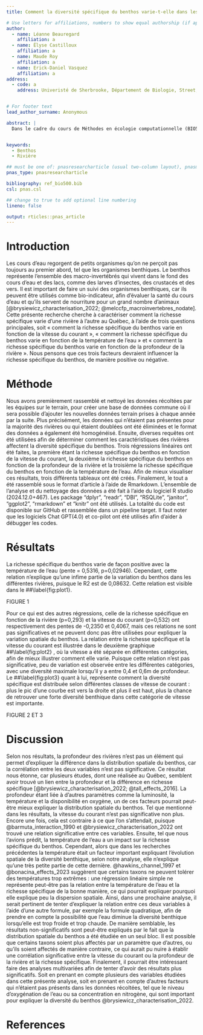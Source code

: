 ```yaml
---
title: Comment la diversité spécifique du benthos varie-t-elle dans les rivières du Québec?

# Use letters for affiliations, numbers to show equal authorship (if applicable) and to indicate the corresponding author
author:
  - name: Léanne Beauregard
    affiliation: a
  - name: Élyse Castilloux
    affiliation: a
  - name: Maude Roy
    affiliation: a
  - name: Erick-Daniel Vasquez
    affiliation: a
address:
  - code: a
    address: Univeristé de Sherbrooke, Département de Biologie, Street, City, State, Zip


# For footer text
lead_author_surname: Anonymous

abstract: |
  Dans le cadre du cours de Méthodes en écologie computationnelle (BIO500) nous avons analysé les données de 43 rivières, récoltées entre 2016 et 2021, sur la biodiversité benthique sur les rivières du Québec. Plus précisément, nous avons cherché à comprendre comment la diversité spécifique du benthos varie en fonction de la vitesse du courant, de la profondeur de la rivière et de la température de l’eau. Contrairement à ce que nous pensions, les résultats démontrent que seule la température de l’eau affecte significativement la richesse spécifique du benthos, mais que ce facteur n’explique qu’une infime partie de sa variance spatiale.


keywords:
  - Benthos
  - Rivière

## must be one of: pnasresearcharticle (usual two-column layout), pnasmathematics (one column layout), or pnasinvited (invited submissions only)
pnas_type: pnasresearcharticle

bibliography: ref_bio500.bib
csl: pnas.csl

## change to true to add optional line numbering
lineno: false

output: rticles::pnas_article
---
```


Introduction 
========================================

Les cours d’eau regorgent de petits organismes qu’on ne perçoit pas toujours au premier abord, tel que les organismes benthiques. Le benthos représente l’ensemble des macro-invertébrés qui vivent dans le fond des cours d’eau et des lacs, comme des larves d’insectes, des crustacés et des vers. Il est important de faire un suivi des organismes benthiques, car ils peuvent être utilisés comme bio-indicateur, afin d’évaluer la santé du cours d’eau et qu’ils servent de nourriture pour un grand nombre d’animaux [@brysiewicz_characterisation_2022; @melccfp_macroinvertebres_nodate]. Cette présente recherche cherche à caractériser comment la richesse spécifique varie d’une rivière à l’autre au Québec, à l’aide de trois questions principales, soit « comment la richesse spécifique du benthos varie en fonction de la vitesse du courant », « comment la richesse spécifique du benthos varie en fonction de la température de l’eau » et « comment la richesse spécifique du benthos varie en fonction de la profondeur de la rivière ». Nous pensons que ces trois facteurs devraient influencer la richesse spécifique du benthos, de manière positive ou négative.

Méthode 
========================================
Nous avons premièrement rassemblé et nettoyé les données récoltées par les équipes sur le terrain, pour créer une base de données commune où il sera possible d'ajouter les nouvelles données terrain prises à chaque année par la suite. Plus précisément, les données qui n’étaient pas présentes pour la majorité des rivières ou qui étaient doublées ont été éliminées et le format des données a également été homogénéisé. Ensuite, diverses requêtes ont été utilisées afin de déterminer comment les caractéristiques des rivières affectent la diversité spécifique du benthos. Trois régressions linéaires ont été faites, la première étant la richesse spécifique du benthos en fonction de la vitesse du courant, la deuxième la richesse spécifique du benthos en fonction de la profondeur de la rivière et la troisième la richesse spécifique du benthos en fonction de la température de l’eau. Afin de mieux visualiser ces résultats, trois différents tableaux ont été créés. Finalement, le tout a été rassemblé sous le format d’article à l’aide de Rmarkdown. L’ensemble de l’analyse et du nettoyage des données a été fait à l’aide du logiciel R studio (2024.12.0+467). Les package "dplyr", "readr", "DBI", "RSQLite", "janitor", "ggplot2", "rmarkdown" et "knitr" ont été utilisés. La totalité du code est disponible sur GitHub et rassemblée dans un pipeline target. Il faut noter que les logiciels Chat GPT(4.0) et co-pilot ont été utilisés afin d’aider à débugger les codes.

Résultats 
========================================
La richesse spécifique du benthos varie de façon positive avec la température de l’eau (pente = 0,5316, p=0,02946). Cependant, cette relation n’explique qu’une infime partie de la variation du benthos dans les différentes rivières, puisque le R2 est de 0,08632. Cette relation est visible dans le ##\\label{fig:plot1}.

FIGURE 1

Pour ce qui est des autres régressions, celle de la richesse spécifique en fonction de la rivière (p=0,293) et la vitesse du courant (p=0,532) ont respectivement des pentes de -0,2350 et 0,4067, mais ces relations ne sont pas significatives et ne peuvent donc pas être utilisées pour expliquer la variation spatiale du benthos. La relation entre la richesse spécifique et la vitesse du courant est illustrée dans le deuxième graphique ##\\label{fig:plot2}
, où la vitesse a été séparée en différentes catégories, afin de mieux illustrer comment elle varie. Puisque cette relation n’est pas significative, peu de variation est observée entre les différentes catégories, avec une diversité maximale lorsqu’il y a entre 0,4 et 0,6m de profondeur. Le ##\\label{fig:plot3}
quant à lui, représente comment la diversité spécifique est distribuée selon différentes classes de vitesse de courant : plus le pic d’une courbe est vers la droite et plus il est haut, plus la chance de retrouver une forte diversité benthique dans cette catégorie de vitesse est importante. 

FIGURE 2 ET 3

Discussion 
========================================
Selon nos résultats, la profondeur des rivières n’est pas un élément qui permet d’expliquer la différence dans la distribution spatiale du benthos, car la corrélation entre les deux variables n’est pas significative. Ce résultat nous étonne, car plusieurs études, dont une réalisée au Québec, semblent avoir trouvé un lien entre la profondeur et la différence en richesse spécifique [@brysiewicz_characterisation_2022; @tall_effects_2016]. La profondeur étant liée à d’autres paramètres comme la luminosité, la température et la disponibilité en oxygène, un de ces facteurs pourrait peut-être mieux expliquer la distribution spatiale du benthos.
Tel que mentionné dans les résultats, la vitesse du courant n’est pas significative non plus. Encore une fois, cela est contraire à ce que l’on s’attendait, puisque @barmuta_interaction_1990 et @brysiewicz_characterisation_2022 ont trouvé une relation significative entre ces variables. 
Ensuite, tel que nous l’avions prédit, la température de l’eau a un impact sur la richesse spécifique du benthos. Cependant, alors que dans les recherches précédentes la température était un facteur important expliquant l’évolution spatiale de la diversité benthique, selon notre analyse, elle n’explique qu’une très petite partie de cette dernière. @hawkins_channel_1997 et @bonacina_effects_2023 suggèrent que certains taxons ne peuvent tolérer des températures trop extrêmes : une régression linéaire simple ne représente peut-être pas la relation entre la température de l’eau et la richesse spécifique de la bonne manière, ce qui pourrait expliquer pourquoi elle explique peu la dispersion spatiale. Ainsi, dans une prochaine analyse, il serait pertinent de tenter d’expliquer la relation entre ces deux variables à l’aide d’une autre formule, par exemple la formule quadratique, afin de prendre en compte la possibilité que l’eau diminue la diversité benthique lorsqu’elle est trop froide et trop chaude. 
De manière semblable, les résultats non-significatifs sont peut-être expliqués par le fait que la distribution spatiale du benthos a été étudiée en un seul bloc. Il est possible que certains taxons soient plus affectés par un paramètre que d’autres, ou qu’ils soient affectés de manière contraire, ce qui aurait pu nuire à établir une corrélation significative entre la vitesse du courant ou la profondeur de la rivière et la richesse spécifique.
Finalement, il pourrait être intéressant faire des analyses multivariées afin de tenter d’avoir des résultats plus significatifs. Soit en prenant en compte plusieurs des variables étudiées dans cette présente analyse, soit en prenant en compte d’autres facteurs qui n’étaient pas présents dans les données récoltées, tel que le niveau d’oxygénation de l’eau ou sa concentration en nitrogène, qui sont important pour expliquer la diversité du benthos @brysiewicz_characterisation_2022. 


References {#references .unnumbered}
========================================



<!-- Leave these lines as they are at the end of your .Rmd file to ensure placement of methods & acknowledgements sections before the references-->
\showmatmethods
\showacknow
\pnasbreak
